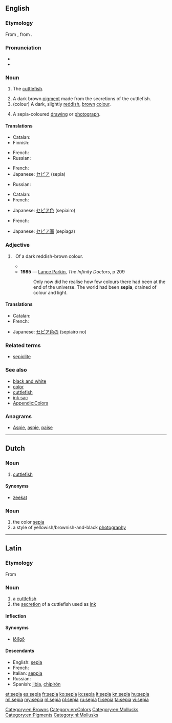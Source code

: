 ==English==
{{wikipedia}}

===Etymology===
From {{etyl|la|en}} {{term|sepia|lang=la}}, from {{etyl|grc|en}} {{term|σηπία||cuttlefish|tr=sēpia|lang=grc}}.

===Pronunciation===
* {{IPA|/ˈsiːpɪə/}}
* {{rhymes|iːpiə}}

===Noun===
{{en-noun}}

# {{archaic}} The [[cuttlefish]].
# A dark brown [[pigment]] made from the secretions of the cuttlefish.
# (colour) A dark, slightly [[red]]dish, [[brown]] [[color|colour]].
#: {{color panel|704214}}
# A sepia-coloured [[drawing]] or [[photograph]].

====Translations====

{{trans-top|cuttlefish}}
* Catalan: {{t-|ca|sèpia|f}}
* Finnish: {{t+|fi|seepia}}
{{trans-mid}}
* French: {{t+|fr|seiche|f}}
* Russian: {{t+|ru|каракатица|f|sc=Cyrl|tr=karakática}}
{{trans-bottom}}

{{trans-top|pigment}}
* French: {{t+|fr|sépia|m}}
* Japanese: [[セピア]] (sepia)
{{trans-mid}}
* Russian: {{t+|ru|сепия|f|sc=Cyrl|tr=sépija}}
{{trans-bottom}}

{{trans-top|colour}}
* Catalan: {{t-|ca|sèpia|m}}
* French: {{t+|fr|sépia|m}}
{{trans-mid}}
* Japanese: [[セピア色]] (sepiairo)
{{trans-bottom}}

{{trans-top|drawing}}
* French: {{t+|fr|sépia|m}}
{{trans-mid}}
* Japanese: [[セピア画]] (sepiaga)
{{trans-bottom}}

===Adjective===
{{en-adj}}

# {{context|colour}}&nbsp; Of a dark reddish-brown colour.
#*{{quote-book|year=1963|author={{w|Margery Allingham}}
|title={{w|The China Governess}}
|chapter=3|url=http://openlibrary.org/works/OL2004261W
|passage='''Sepia''' Delft tiles surrounded the fireplace, their crudely drawn Biblical scenes in faded cyclamen blending with the pinkish pine, while above them, instead of a mantelshelf, there was an archway high enough to form a balcony with slender balusters and a tapestry-hung wall behind.}}
#* '''1985''' — [[w:Lance Parkin|Lance Parkin]], ''The Infinity Doctors'', p 209
#*: Only now did he realise how few colours there had been at the end of the universe.  The world had been '''sepia''', drained of colour and light.

====Translations====
{{trans-top|colour}}
* Catalan: {{t-|ca|sèpia}}
* French: {{t+|fr|sépia}}
{{trans-mid}}
* Japanese: [[セピア色]]の (sepiairo no)
{{trans-bottom}}

===Related terms===
* [[sepiolite]]

===See also===
* [[black and white]]
* [[color]]
* [[cuttlefish]]
* [[ink sac]]
* [[Appendix:Colors]]

===Anagrams===
* [[Aspie#English|Aspie]], [[aspie#English|aspie]], [[paise#English|paise]]

[[Category:en:Browns]]
[[Category:en:Colors]]
[[Category:en:Mollusks]]
[[Category:en:Pigments]]

----

==Dutch==
{{wikipedia|lang=nl}}

===Noun===
{{nl-noun|f|g2=m|-|-}}

# [[cuttlefish]]

====Synonyms====
* {{sense|cuttlefish}} [[zeekat]]

===Noun===
{{nl-noun|n|-|-}}

# the color [[sepia#English|sepia]]
# a style of yellowish/brownish-and-black [[photography]]

[[Category:nl:Mollusks]]

----

==Latin==

===Etymology===
From {{etyl|grc|la}} {{term|σηπία||tr=sēpia|lang=grc|sc=polytonic}}

===Noun===
{{la-noun|sēpia|sepiae|sēpiae|f|first}}

# a [[cuttlefish]]
# the [[secretion]] of a cuttlefish used as [[ink]]

====Inflection====
{{la-decl-1st|sepi|sēpi}}

====Synonyms====
* {{sense|cuttlefish}} [[loligo#Latin|lōlīgō]]

====Descendants====
* English: [[#English|sepia]]
* French: {{l|fr|seiche}}
* Italian: [[seppia]]
* Russian: {{l|ru|сепия}}
* Spanish: [[jibia]], [[chipirón]]

[[et:sepia]]
[[es:sepia]]
[[fr:sepia]]
[[ko:sepia]]
[[io:sepia]]
[[it:sepia]]
[[kn:sepia]]
[[hu:sepia]]
[[ml:sepia]]
[[my:sepia]]
[[nl:sepia]]
[[pl:sepia]]
[[ru:sepia]]
[[fi:sepia]]
[[ta:sepia]]
[[vi:sepia]]